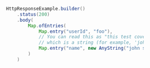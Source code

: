 ```java
                    HttpResponseExample.builder()
                        .status(200)
                        .body(
                            Map.ofEntries(
                                Map.entry("userId", "foo"),
                                // You can read this as "this test covers any 'name' property
                                // which is a string (for example, 'john smith').
                                Map.entry("name", new AnyString("john smith"))
                            )
                        )
```
